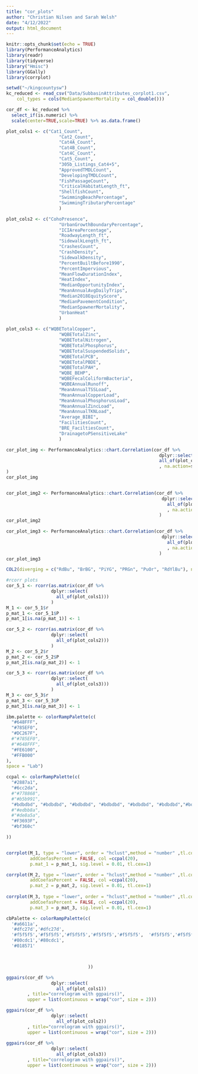 ---
title: "cor_plots"
author: "Christian Nilsen and Sarah Welsh"
date: "4/12/2022"
output: html_document
---

```{r setup, include=FALSE}
knitr::opts_chunk$set(echo = TRUE)
library(PerformanceAnalytics)
library(readr)
library(tidyverse)
library("Hmisc")
library(GGally)
library(corrplot)
```


```{r loads data, echo=FALSE}
setwd("~/kingcountysw")
kc_reduced <- read_csv("Data/SubbasinAttributes_corplot1.csv", 
    col_types = cols(MedianSpawnerMortality = col_double()))
```


```{r create df, echo=FALSE}
cor_df <- kc_reduced %>%
  select_if(is.numeric) %>%
  scale(center=TRUE,scale=TRUE) %>% as.data.frame()

plot_cols1 <- c("Cat1_Count",
                    "Cat2_Count",
                    "Cat4A_Count",
                    "Cat4B_Count",
                    "Cat4C_Count",
                    "Cat5_Count",
                    "305b_Listings_Cat4+5",
                    "ApprovedTMDLCount",
                    "DevelopingTMDLCount",
                    "FishPassageCount",
                    "CriticalHabitatLength_ft",
                    "ShellfishCount",
                    "SwimmingBeachPercentage",
                    "SwimmingTributaryPercentage"
                    )

plot_cols2 <- c("CohoPresence",
                    "UrbanGrowthBoundaryPercentage",
                    "ICIAreaPercentage",
                    "RoadwayLength_ft",
                    "SidewalkLength_ft",
                    "CrashesCount",
                    "CrashDensity",
                    "SidewalkDensity",
                    "PercentBuiltBefore1990",
                    "PercentImpervious",
                    "MeanFlowDurationIndex",
                    "HeatIndex",
                    "MedianOpportunityIndex",
                    "MeanAnnualAvgDailyTrips",
                    "Median2018EquityScore",
                    "MedianPavementCondition",
                    "MedianSpawnerMortality",
                    "UrbanHeat"
                    )
                    
plot_cols3 <- c("WQBETotalCopper",
                    "WQBETotalZinc",
                    "WQBETotalNitrogen",
                    "WQBETotalPhosphorus",
                    "WQBETotalSuspendedSolids",
                    "WQBETotalPCB",
                    "WQBETotalPBDE",   
                    "WQBETotalPAH",
                    "WQBE_BEHP",
                    "WQBEFecalColiformBacteria",
                    "WQBEAnnualRunoff",
                    "MeanAnnualTSSLoad",
                    "MeanAnnualCopperLoad",
                    "MeanAnnualPhosphorusLoad",
                    "MeanAnnualZincLoad",
                    "MeanAnnualTKNLoad",
                    "Average_BIBI",
                    "FacilitiesCount",
                    "BRE_FaciltiesCount",
                    "DrainagetoPSensitiveLake"
                    )
```

```{r plot, echo=FALSE}
cor_plot_img <- PerformanceAnalytics::chart.Correlation(cor_df %>%
                                                          dplyr::select(
                                                          all_of(plot_cols1))
                                                          , na.action=stats::na.pass
)
cor_plot_img


cor_plot_img2 <- PerformanceAnalytics::chart.Correlation(cor_df %>%
                                                           dplyr::select(
                                                             all_of(plot_cols2))
                                                             , na.action=stats::na.pass
                                                          )
cor_plot_img2

cor_plot_img3 <- PerformanceAnalytics::chart.Correlation(cor_df %>%
                                                           dplyr::select(
                                                             all_of(plot_cols3))
                                                             , na.action=stats::na.pass
                                                          )
cor_plot_img3
```

```{r plot 2, echo=FALSE}

COL2(diverging = c("RdBu", "BrBG", "PiYG", "PRGn", "PuOr", "RdYlBu"), n = 200)

#rcorr plots
cor_5_1 <- rcorr(as.matrix(cor_df %>%
                 dplyr::select(
                   all_of(plot_cols1)))
                 )
M_1 <- cor_5_1$r
p_mat_1 <- cor_5_1$P
p_mat_1[is.na(p_mat_1)] <- 1

cor_5_2 <- rcorr(as.matrix(cor_df %>%
                 dplyr::select(
                   all_of(plot_cols2)))
                 )
M_2 <- cor_5_2$r
p_mat_2 <- cor_5_2$P
p_mat_2[is.na(p_mat_2)] <- 1

cor_5_3 <- rcorr(as.matrix(cor_df %>%
                 dplyr::select(
                   all_of(plot_cols3)))
                 )
M_3 <- cor_5_3$r
p_mat_3 <- cor_5_3$P
p_mat_3[is.na(p_mat_3)] <- 1

ibm.palette <- colorRampPalette(c(
  "#648FFF",
  "#785EF0",
  "#DC267F",
  #"#785EF0",
  #"#648FFF",
  "#FE6100",
  "#FFB000"
),
space = "Lab")

ccpal <- colorRampPalette(c(
  "#2887a1",
  "#6cc2da",
  #"#778868",
  #"#b5b991",
  "#bdbdbd", "#bdbdbd", "#bdbdbd", "#bdbdbd", "#bdbdbd", "#bdbdbd","#bdbdbd", "#bdbdbd","#bdbdbd",
  #"#edbb8a",
  #"#de8a5a",
  "#F3693F",
  "#bf360c"

))


corrplot(M_1, type = "lower", order = "hclust",method = "number" ,tl.col = "black",
         addCoefasPercent = FALSE, col =ccpal(20),
         p.mat_1 = p_mat_1, sig.level = 0.01, tl.cex=1)

corrplot(M_2, type = "lower", order = "hclust",method = "number" ,tl.col = "black",
         addCoefasPercent = FALSE, col =ccpal(20),
         p.mat_2 = p_mat_2, sig.level = 0.01, tl.cex=1)
         
corrplot(M_3, type = "lower", order = "hclust",method = "number" ,tl.col = "black",
         addCoefasPercent = FALSE, col =ccpal(20),
         p.mat_3 = p_mat_3, sig.level = 0.01, tl.cex=1)

cbPalette <- colorRampPalette(c(
  '#a6611a',
  '#dfc27d','#dfc27d',
  '#f5f5f5','#f5f5f5','#f5f5f5','#f5f5f5','#f5f5f5',  '#f5f5f5','#f5f5f5','#f5f5f5','#f5f5f5','#f5f5f5',
  '#80cdc1','#80cdc1',
  '#018571'



                               ))

ggpairs(cor_df %>%
                 dplyr::select(
                   all_of(plot_cols1))
        , title="correlogram with ggpairs()",
        upper = list(continuous = wrap("cor", size = 2)))

ggpairs(cor_df %>%
                 dplyr::select(
                   all_of(plot_cols2))
        , title="correlogram with ggpairs()",
        upper = list(continuous = wrap("cor", size = 2)))
        
ggpairs(cor_df %>%
                 dplyr::select(
                   all_of(plot_cols3))
        , title="correlogram with ggpairs()",
        upper = list(continuous = wrap("cor", size = 2)))
```
